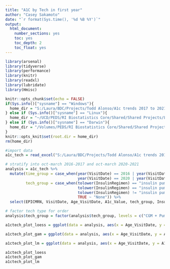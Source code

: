 ---
title: "A1C by Tech in first year"
author: "Casey Sakamoto"
date: "`r format(Sys.time(), '%d %B %Y')`"
output:
  html_document:
    number_sections: yes
    toc: yes
    toc_depth: 2
    toc_float: yes
---

```{r setup, include=FALSE}
library(arsenal)
library(tidyverse)
library(performance)
library(knitr)
library(readxl)
library(lubridate)
library(Hmisc)

knitr::opts_chunk$set(echo = FALSE)
if(Sys.info()["sysname"] == "Windows"){
  home_dir = "S:/Laura/BDC/Projects/Todd Alonso/A1c trends 2017 to 2021 by tech"
} else if (Sys.info()["sysname"] == "Linux"){
  home_dir = "~/UCD/PEDS/RI Biostatistics Core/Shared/Shared Projects/Laura/BDC/Projects"
} else if (Sys.info()["sysname"] == "Darwin"){
  home_dir = "/Volumes/PEDS/RI Biostatistics Core/Shared/Shared Projects/Laura/BDC/Projects"
}
knitr::opts_knit$set(root.dir = home_dir)
rm(home_dir)

#import data
a1c_tech = read_excel("S:/Laura/BDC/Projects/Todd Alonso/A1c trends 2017 to 2021 by tech/Data raw/Change in A1c 2017 to 2021 by tech_only encounters to be used for analysis.xlsx")
```



```{r data clean, include=FALSE}
# stratify into oct-march 2016-2017 and oct-march 2020-2021
analysis = a1c_tech %>% 
  mutate(time_group = case_when(year(VisitDate) == 2016 | year(VisitDate) == 2017 ~ "2016-2017",
                                year(VisitDate) == 2020 | year(VisitDate) == 2021 ~ "2020-2021"),
         tech_group = case_when(tolower(InsulinRegimen) == "insulin pump" & CGM == "Yes" ~ "CGM + Pump",
                                tolower(InsulinRegimen) == "insulin pump" & CGM != "Yes" ~ "Pump Alone",
                                tolower(InsulinRegimen) != "insulin pump" & CGM == "Yes" ~ "CGM Alone",
                                TRUE ~ "None")) %>% 
  select(EPICMRN, VisitDate, Age_VisitDate, A1c_Value, tech_group, InsulinRegimen, CGM, time_group) 

# factor tech type for order
analysis$tech_group = factor(analysis$tech_group, levels = c("CGM + Pump", "CGM Alone", "Pump Alone", "None"))

```

```{r plot, include=FALSE}
a1ctech_plot_loess = ggplot(data = analysis, aes(x = Age_VisitDate, y = A1c_Value, color = tech_group, linetype = time_group)) + geom_smooth(method = "loess", se = FALSE) + theme_classic() + labs(title = "Loess")

a1ctech_plot_gam = ggplot(data = analysis, aes(x = Age_VisitDate, y = A1c_Value, color = tech_group, linetype = time_group)) + geom_smooth(method = "gam", se = FALSE) + theme_classic() + labs(title = "gam")

a1ctech_plot_lm = ggplot(data = analysis, aes(x = Age_VisitDate, y = A1c_Value, color = tech_group, linetype = time_group)) + geom_smooth(method = "lm", se = FALSE) + theme_classic() + labs(title = "lm")
```


```{r plots}
a1ctech_plot_loess
a1ctech_plot_gam
a1ctech_plot_lm
```